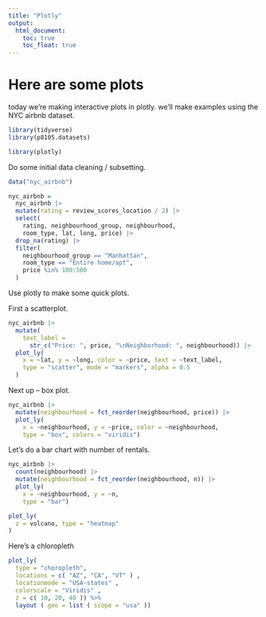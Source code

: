 ```yaml
---
title: "Plotly"
output: 
  html_document:
    toc: true
    toc_float: true
---
```


# Here are some plots

today we're making interactive plots in plotly. we'll make examples using the NYC airbnb dataset.

```r
library(tidyverse)
library(p8105.datasets)

library(plotly)
```

Do some initial data cleaning / subsetting. 

```r
data("nyc_airbnb")

nyc_airbnb = 
  nyc_airbnb |> 
  mutate(rating = review_scores_location / 2) |> 
  select(
    rating, neighbourhood_group, neighbourhood, 
    room_type, lat, long, price) |> 
  drop_na(rating) |> 
  filter(
    neighbourhood_group == "Manhattan", 
    room_type == "Entire home/apt", 
    price %in% 100:500
  )
```

Use plotly to make some quick plots.

First a scatterplot.

```r
nyc_airbnb |> 
  mutate(
    text_label = 
      str_c("Price: ", price, "\nNeighborhood: ", neighbourhood)) |> 
  plot_ly(
    x = ~lat, y = ~long, color = ~price, text = ~text_label,
    type = "scatter", mode = "markers", alpha = 0.5
  )
```

Next up -- box plot.

```r
nyc_airbnb |> 
  mutate(neighbourhood = fct_reorder(neighbourhood, price)) |> 
  plot_ly(
    x = ~neighbourhood, y = ~price, color = ~neighbourhood,
    type = "box", colors = "viridis")
```

Let's do a bar chart with number of rentals.

```r
nyc_airbnb |> 
  count(neighbourhood) |> 
  mutate(neighbourhood = fct_reorder(neighbourhood, n)) |> 
  plot_ly(
    x = ~neighbourhood, y = ~n, 
    type = "bar")
```

```r
plot_ly(
  z = volcano, type = "heatmap"
)
```



Here's a chloropleth

```r
plot_ly(
  type = "choropleth",
  locations = c( "AZ", "CA", "VT" ) , 
  locationmode = "USA-states" , 
  colorscale = "Viridis" ,
  z = c( 10, 20, 40 )) %>%
  layout ( geo = list ( scope = "usa" ))
```




